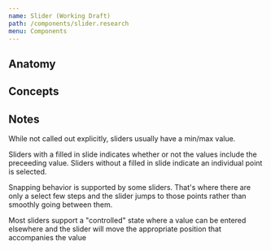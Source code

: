 ```yaml
---
name: Slider (Working Draft)
path: /components/slider.research
menu: Components
---
```



<ComponentCoverage component="Slider" />

## Anatomy

<Anatomy component="Slider" />

## Concepts

<Concepts component="Slider" />

## Notes

While not called out explicitly, sliders usually have a min/max value.

Sliders with a filled in slide indicates whether or not the values include the preceeding value. Sliders without a filled in slide indicate an individual point is selected.

Snapping behavior is supported by some sliders. That's where there are only a select few steps and the slider jumps to those points rather than smoothly going between them.

Most sliders support a "controlled" state where a value can be entered elsewhere and the slider will move the appropriate position that accompanies the value

